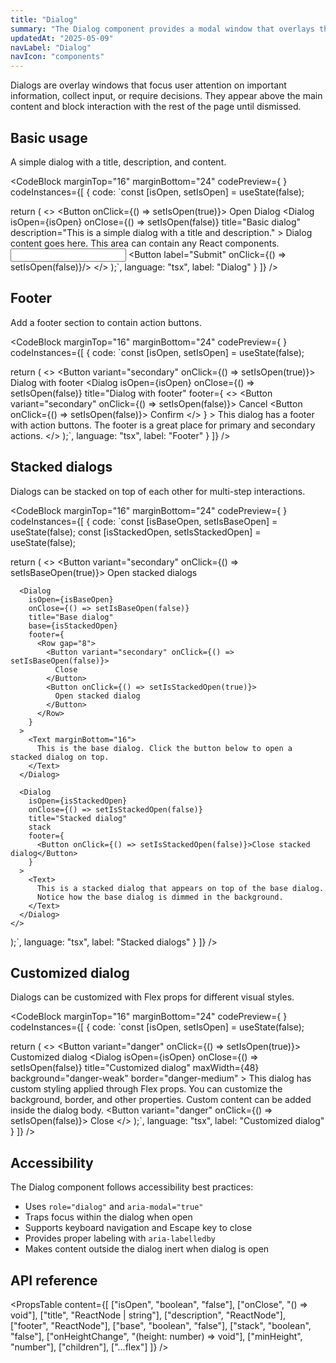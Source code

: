 ```yaml
---
title: "Dialog"
summary: "The Dialog component provides a modal window that overlays the page content for focused user interactions and important information."
updatedAt: "2025-05-09"
navLabel: "Dialog"
navIcon: "components"
---
```


Dialogs are overlay windows that focus user attention on important information, collect input, or require decisions. They appear above the main content and block interaction with the rest of the page until dismissed.

## Basic usage

A simple dialog with a title, description, and content.

<CodeBlock
  marginTop="16"
  marginBottom="24"
  codePreview={
    <BasicDialog />
  }
  codeInstances={[
    {
      code:
`const [isOpen, setIsOpen] = useState(false);

return (
    <>
      <Button onClick={() => setIsOpen(true)}>
        Open Dialog
      </Button>
      <Dialog
        isOpen={isOpen}
        onClose={() => setIsOpen(false)}
        title="Basic dialog"
        description="This is a simple dialog with a title and description."
      >
        <Column fillWidth gap="16" marginTop="12">
          Dialog content goes here. This area can contain any React components.
          <Row fillWidth vertical="center" gap="8">
            <Input
              id="name"
              label="Enter your name"
            />
            <Button label="Submit" onClick={() => setIsOpen(false)}/>
          </Row>
        </Column>
      </Dialog>
    </>
);`,
      language: "tsx",
      label: "Dialog"
    }
  ]}
/>

## Footer

Add a footer section to contain action buttons.

<CodeBlock
  marginTop="16"
  marginBottom="24"
  codePreview={
    <DialogWithFooter />
  }
  codeInstances={[
    {
      code:
`const [isOpen, setIsOpen] = useState(false);

return (
    <>
      <Button variant="secondary" onClick={() => setIsOpen(true)}>
        Dialog with footer
      </Button>
      <Dialog
        isOpen={isOpen}
        onClose={() => setIsOpen(false)}
        title="Dialog with footer"
        footer={
          <>
            <Button variant="secondary" onClick={() => setIsOpen(false)}>
              Cancel
            </Button>
            <Button onClick={() => setIsOpen(false)}>
              Confirm
            </Button>
          </>
        }
      >
        <Text>
          This dialog has a footer with action buttons. The footer is a great place
          for primary and secondary actions.
        </Text>
      </Dialog>
    </>
);`,
      language: "tsx",
      label: "Footer"
    }
  ]}
/>

## Stacked dialogs

Dialogs can be stacked on top of each other for multi-step interactions.

<CodeBlock
  marginTop="16"
  marginBottom="24"
  codePreview={
    <StackedDialogs />
  }
  codeInstances={[
    {
      code:
`const [isBaseOpen, setIsBaseOpen] = useState(false);
const [isStackedOpen, setIsStackedOpen] = useState(false);

return (
    <>
      <Button variant="secondary" onClick={() => setIsBaseOpen(true)}>
        Open stacked dialogs
      </Button>
      
      <Dialog
        isOpen={isBaseOpen}
        onClose={() => setIsBaseOpen(false)}
        title="Base dialog"
        base={isStackedOpen}
        footer={
          <Row gap="8">
            <Button variant="secondary" onClick={() => setIsBaseOpen(false)}>
              Close
            </Button>
            <Button onClick={() => setIsStackedOpen(true)}>
              Open stacked dialog
            </Button>
          </Row>
        }
      >
        <Text marginBottom="16">
          This is the base dialog. Click the button below to open a stacked dialog on top.
        </Text>
      </Dialog>
      
      <Dialog
        isOpen={isStackedOpen}
        onClose={() => setIsStackedOpen(false)}
        title="Stacked dialog"
        stack
        footer={
          <Button onClick={() => setIsStackedOpen(false)}>Close stacked dialog</Button>
        }
      >
        <Text>
          This is a stacked dialog that appears on top of the base dialog.
          Notice how the base dialog is dimmed in the background.
        </Text>
      </Dialog>
    </>
);`,
      language: "tsx",
      label: "Stacked dialogs"
    }
  ]}
/>

## Customized dialog

Dialogs can be customized with Flex props for different visual styles.

<CodeBlock
  marginTop="16"
  marginBottom="24"
  codePreview={
    <CustomizedDialog />
  }
  codeInstances={[
    {
      code:
`const [isOpen, setIsOpen] = useState(false);

return (
    <>
      <Button variant="danger" onClick={() => setIsOpen(true)}>
        Customized dialog
      </Button>
      <Dialog
        isOpen={isOpen}
        onClose={() => setIsOpen(false)}
        title="Customized dialog"
        maxWidth={48}
        background="danger-weak"
        border="danger-medium"
      >
        <Column fillWidth gap="16">
          <Feedback vertical="center" variant="danger">
            This dialog has custom styling applied through Flex props.
            You can customize the background, border, and other properties.
          </Feedback>
          <Text onBackground="danger-weak">
            Custom content can be added inside the dialog body.
          </Text>
          <Button variant="danger" onClick={() => setIsOpen(false)}>
            Close
          </Button>
        </Column>
      </Dialog>
    </>
);`,
      language: "tsx",
      label: "Customized dialog"
    }
  ]}
/>

## Accessibility

The Dialog component follows accessibility best practices:

- Uses `role="dialog"` and `aria-modal="true"`
- Traps focus within the dialog when open
- Supports keyboard navigation and Escape key to close
- Provides proper labeling with `aria-labelledby`
- Makes content outside the dialog inert when dialog is open

## API reference

<PropsTable
  content={[
    ["isOpen", "boolean", "false"],
    ["onClose", "() => void"],
    ["title", "ReactNode | string"],
    ["description", "ReactNode"],
    ["footer", "ReactNode"],
    ["base", "boolean", "false"],
    ["stack", "boolean", "false"],
    ["onHeightChange", "(height: number) => void"],
    ["minHeight", "number"],
    ["children"],
    ["...flex"]
  ]}
/>
